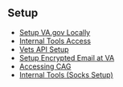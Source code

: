 
## Setup
* [Setup VA.gov Locally](https://department-of-veterans-affairs.github.io/veteran-facing-services-tools/getting-started/)
* [Internal Tools Access](https://github.com/department-of-veterans-affairs/va.gov-team/blob/master/platform/engineering/internal-tools.md#configure-the-socks-proxy)
* [Vets API Setup](https://github.com/department-of-veterans-affairs/vets-api/blob/master/README.md)
* [Setup Encrypted Email at VA](https://github.com/department-of-veterans-affairs/va.gov-team/blob/master/platform/working-with-vsp/orientation/setup-encrypted-email.md)
* [Accessing CAG](https://github.com/department-of-veterans-affairs/va.gov-team/blob/master/platform/working-with-vsp/orientation/accessing-va-network-without-va-laptop.md)
* [Internal Tools (Socks Setup)]()
